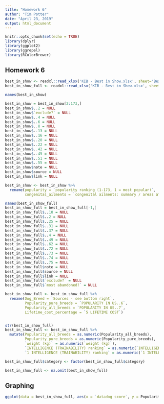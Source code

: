 ```yaml
---
title: "Homework 6"
author: "Tim Potter"
date: "April 23, 2019"
output: html_document
---
```


```r
knitr::opts_chunk$set(echo = TRUE)
library(dplyr)
library(ggplot2)
library(ggrepel)
library(RColorBrewer)
```

## Homework 6

```r
best_in_show <- readxl::read_xlsx('KIB - Best in Show.xlsx', sheet='Best in show', skip = 5)
best_in_show_full <- readxl::read_xlsx('KIB - Best in Show.xlsx', sheet='Best in show full sheet', skip = 2)

names(best_in_show)

best_in_show = best_in_show[2:173,]
best_in_show$..2 = NULL
best_in_show$`exclude?` = NULL
best_in_show$..4 = NULL
best_in_show$..6 = NULL
best_in_show$..8 = NULL
best_in_show$..13 = NULL
best_in_show$..16 = NULL
best_in_show$..20 = NULL
best_in_show$..22 = NULL
best_in_show$..42 = NULL
best_in_show$..45 = NULL
best_in_show$..51 = NULL
best_in_show$..55 = NULL
best_in_show$note = NULL
best_in_show$source = NULL
best_in_show$link = NULL

best_in_show <- best_in_show %>%
  rename(popularity = `popularity ranking (1-173, 1 = most popular)`,
         congenital_ailments = `congenital ailments: summary / areas affected`)

names(best_in_show_full)
best_in_show_full = best_in_show_full[-1,]
best_in_show_full$..10 = NULL
best_in_show_full$..2 = NULL
best_in_show_full$..25 = NULL
best_in_show_full$..31 = NULL
best_in_show_full$..37 = NULL
best_in_show_full$..4 = NULL
best_in_show_full$..49 = NULL
best_in_show_full$..62 = NULL
best_in_show_full$..72 = NULL
best_in_show_full$..73 = NULL
best_in_show_full$..74 = NULL
best_in_show_full$..75 = NULL
best_in_show_full$note = NULL
best_in_show_full$source = NULL
best_in_show_full$link = NULL
best_in_show_full$`exclude?` = NULL
best_in_show_full$`most abandoned?` = NULL

best_in_show_full <- best_in_show_full %>%
  rename(Dog_Breed = `Sources - see bottom right`,
         Popularity_pure_breeds = `POPULARITY IN US..6`,
         Popularity_all_breeds = `POPULARITY IN US..7`,
         Lifetime_cost_percentage = `5 LIFETIME COST`)


str(best_in_show_full)
best_in_show_full <- best_in_show_full %>%
  mutate(Popularity_all_breeds = as.numeric(Popularity_all_breeds),
         Popularity_pure_breeds = as.numeric(Popularity_pure_breeds),
         `weight (kg)` = as.numeric(`weight (kg)`),
         `INTELLIGENCE (TRAINABILITY) ranking` = as.numeric(`INTELLIGENCE (TRAINABILITY) ranking`),
         `1 INTELLIGENCE (TRAINABILITY) ranking` = as.numeric(`1 INTELLIGENCE (TRAINABILITY) ranking`))

best_in_show_full$category <- factor(best_in_show_full$category)

best_in_show_full <- na.omit(best_in_show_full)
```

## Graphing

```r
ggplot(data = best_in_show_full, aes(x = `datadog score`, y = Popularity_all_breeds)) + geom_point(aes(size = best_in_show_full$`weight (kg)`, shape = best_in_show_full$category, color = best_in_show_full$`INTELLIGENCE (TRAINABILITY) ranking`), na.rm = TRUE) + scale_y_reverse(limits = c(53,0)) + geom_text_repel(aes(label = best_in_show_full$Dog_Breed), size = 3, na.rm = TRUE) + scale_shape_manual(values=1:nlevels(best_in_show_full$category)) +labs(title = "Best in Show", x = "DataDog Score", y= "Popularity Ranking", size = "Weight (kg)", shape = "Category", color = "Intelligence Ranking") + theme_gray()

```
